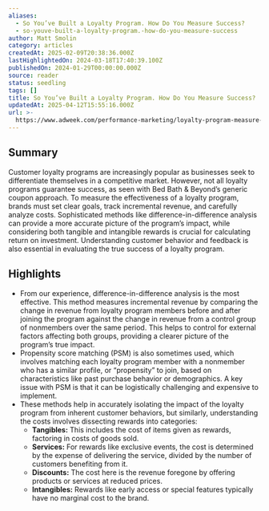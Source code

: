 ```yaml
---
aliases:
  - So You’ve Built a Loyalty Program. How Do You Measure Success?
  - so-youve-built-a-loyalty-program.-how-do-you-measure-success
author: Matt Smolin
category: articles
createdAt: 2025-02-09T20:38:36.000Z
lastHighlightedOn: 2024-03-18T17:40:39.100Z
publishedOn: 2024-01-29T00:00:00.000Z
source: reader
status: seedling
tags: []
title: So You’ve Built a Loyalty Program. How Do You Measure Success?
updatedAt: 2025-04-12T15:55:16.000Z
url: >-
  https://www.adweek.com/performance-marketing/loyalty-program-measure-roi-incremental-value/
---
```

## Summary

Customer loyalty programs are increasingly popular as businesses seek to differentiate themselves in a competitive market. However, not all loyalty programs guarantee success, as seen with Bed Bath & Beyond’s generic coupon approach. To measure the effectiveness of a loyalty program, brands must set clear goals, track incremental revenue, and carefully analyze costs. Sophisticated methods like difference-in-difference analysis can provide a more accurate picture of the program’s impact, while considering both tangible and intangible rewards is crucial for calculating return on investment. Understanding customer behavior and feedback is also essential in evaluating the true success of a loyalty program.

## Highlights

- From our experience, difference-in-difference analysis is the most effective. This method measures incremental revenue by comparing the change in revenue from loyalty program members before and after joining the program against the change in revenue from a control group of nonmembers over the same period. This helps to control for external factors affecting both groups, providing a clearer picture of the program’s true impact.
- Propensity score matching (PSM) is also sometimes used, which involves matching each loyalty program member with a nonmember who has a similar profile, or “propensity” to join, based on characteristics like past purchase behavior or demographics. A key issue with PSM is that it can be logistically challenging and expensive to implement.
- These methods help in accurately isolating the impact of the loyalty program from inherent customer behaviors, but similarly, understanding the costs involves dissecting rewards into categories:
  - **Tangibles:** This includes the cost of items given as rewards, factoring in costs of goods sold.
  - **Services:** For rewards like exclusive events, the cost is determined by the expense of delivering the service, divided by the number of customers benefiting from it.
  - **Discounts:** The cost here is the revenue foregone by offering products or services at reduced prices.
  - **Intangibles:** Rewards like early access or special features typically have no marginal cost to the brand.
